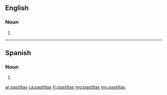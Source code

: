 ==English==

===Noun===
{{head|en|noun plural form}}

# {{plural of|pastilla|lang=en}}

----

==Spanish==

===Noun===
{{head|es|noun form|g=f-p}}

# {{plural of|pastilla|lang=es}}

[[ar:pastillas]]
[[ca:pastillas]]
[[fr:pastillas]]
[[mg:pastillas]]
[[my:pastillas]]